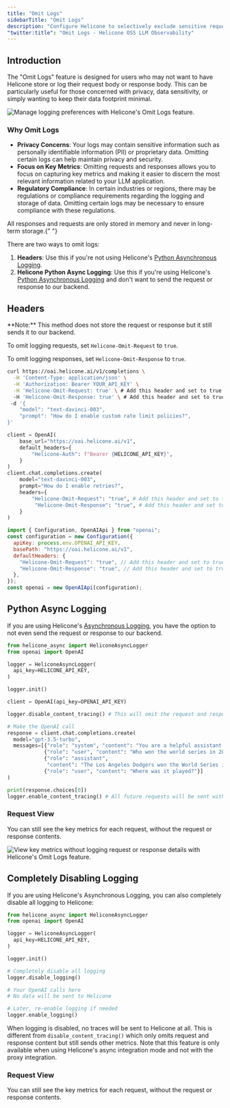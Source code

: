 ```yaml
---
title: "Omit Logs"
sidebarTitle: "Omit Logs"
description: "Configure Helicone to selectively exclude sensitive request and response data from your LLM application logs for privacy and compliance needs."
"twitter:title": "Omit Logs - Helicone OSS LLM Observability"
---
```



## Introduction

The "Omit Logs" feature is designed for users who may not want to have Helicone store or log their request body or response body. This can be particularly useful for those concerned with privacy, data sensitivity, or simply wanting to keep their data footprint minimal.

<Frame caption="Omit requests, responses or both in your logs. ">
  <img
    src="/images/omit-logs/example-omit-logs.png"
    alt="Manage logging preferences with Helicone's Omit Logs feature."
  />
</Frame>

### Why Omit Logs

- **Privacy Concerns**: Your logs may contain sensitive information such as personally identifiable information (PII) or proprietary data. Omitting certain logs can help maintain privacy and security.
- **Focus on Key Metrics**: Omitting requests and responses allows you to focus on capturing key metrics and making it easier to discern the most relevant information related to your LLM application.
- **Regulatory Compliance**: In certain industries or regions, there may be regulations or compliance requirements regarding the logging and storage of data. Omitting certain logs may be necessary to ensure compliance with these regulations.

<Check>
  All responses and requests are only stored in memory and never in long-term
  storage.{" "}
</Check>

There are two ways to omit logs:

1. **Headers**: Use this if you're not using Helicone's [Python Asynchronous Logging](/getting-started/integration-method/openllmetry).
2. **Helicone Python Async Logging**: Use this if you're using Helicone's [Python Asynchronous Logging](/getting-started/integration-method/openllmetry) and don't want to send the request or response to our backend.

## Headers

<Note>
  **Note:** This method does not store the request or response but it still
  sends it to our backend.
</Note>

To omit logging requests, set `Helicone-Omit-Request` to `true`.

To omit logging responses, set `Helicone-Omit-Response` to `true`.

<CodeGroup>

```bash Curl
curl https://oai.helicone.ai/v1/completions \
  -H 'Content-Type: application/json' \
  -H 'Authorization: Bearer YOUR_API_KEY' \
  -H 'Helicone-Omit-Request: true' \ # Add this header and set to true
  -H 'Helicone-Omit-Response: true' \ # Add this header and set to true
 -d '{
    "model": "text-davinci-003",
    "prompt": "How do I enable custom rate limit policies?",
}'
```

```python Python
client = OpenAI(
    base_url="https://oai.helicone.ai/v1",
    default_headers={
        "Helicone-Auth": f"Bearer {HELICONE_API_KEY}",
    }
)
client.chat.completions.create(
    model="text-davinci-003",
    prompt="How do I enable retries?",
    headers={
        "Helicone-Omit-Request": "true", # Add this header and set to true
         "Helicone-Omit-Response": "true", # Add this header and set to true
    }
)
```

```js Node
import { Configuration, OpenAIApi } from "openai";
const configuration = new Configuration({
  apiKey: process.env.OPENAI_API_KEY,
  basePath: "https://oai.helicone.ai/v1",
  defaultHeaders: {
    "Helicone-Omit-Request": "true", // Add this header and set to true
    "Helicone-Omit-Response": "true", // Add this header and set to true
  },
});
const openai = new OpenAIApi(configuration);
```

</CodeGroup>

## Python Async Logging

If you are using Helicone's [Asynchronous Logging](/getting-started/integration-method/openllmetry), you have the option to not even send the request or response to our backend.

```python
from helicone_async import HeliconeAsyncLogger
from openai import OpenAI

logger = HeliconeAsyncLogger(
  api_key=HELICONE_API_KEY,
)

logger.init()

client = OpenAI(api_key=OPENAI_API_KEY)

logger.disable_content_tracing() # This will omit the request and response from being sent to our backend till the time you call logger.enable_content_tracing()

# Make the OpenAI call
response = client.chat.completions.create(
  model="gpt-3.5-turbo",
  messages=[{"role": "system", "content": "You are a helpful assistant."},
            {"role": "user", "content": "Who won the world series in 2020?"},
            {"role": "assistant",
             "content": "The Los Angeles Dodgers won the World Series in 2020."},
            {"role": "user", "content": "Where was it played?"}]
)

print(response.choices[0])
logger.enable_content_tracing() # All future requests will be sent with the request and response
```

### Request View

You can still see the key metrics for each request, without the request or response contents.

<Frame caption="Focus on capturing key metrics and ignore the noise of the request and response. ">
  <img
    src="/images/omit-logs/example-omit-logs-key-metrics.png"
    alt="View key metrics without logging request or response details with Helicone's Omit Logs feature."
  />
</Frame>

## Completely Disabling Logging

If you are using Helicone's Asynchronous Logging, you can also completely disable all logging to Helicone:

```python
from helicone_async import HeliconeAsyncLogger
from openai import OpenAI

logger = HeliconeAsyncLogger(
  api_key=HELICONE_API_KEY,
)

logger.init()

# Completely disable all logging
logger.disable_logging()

# Your OpenAI calls here
# No data will be sent to Helicone

# Later, re-enable logging if needed
logger.enable_logging()
```

When logging is disabled, no traces will be sent to Helicone at all. This is different from `disable_content_tracing()` which only omits request and response content but still sends other metrics. Note that this feature is only available when using Helicone's async integration mode and not with the proxy integration.

### Request View

You can still see the key metrics for each request, without the request or response contents.

<QuestionsSection />
